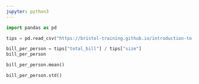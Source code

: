 ```yaml
---
jupyter: python3
---
```


```python
import pandas as pd

tips = pd.read_csv("https://bristol-training.github.io/introduction-to-data-analysis-in-python/data/tips.csv")
```

```python
bill_per_person = tips["total_bill"] / tips["size"]
bill_per_person
```

```python
bill_per_person.mean()
```

```python
bill_per_person.std()
```
